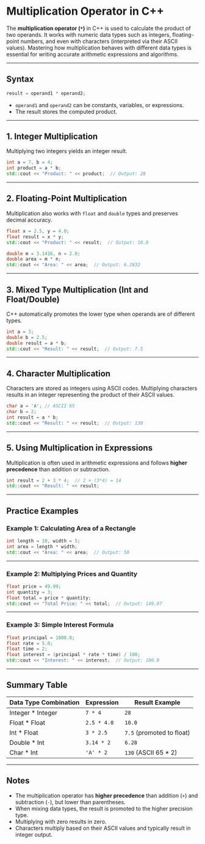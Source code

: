 # Multiplication Operator in C++

The **multiplication operator (`*`)** in C++ is used to calculate the product of two operands. It works with numeric data types such as integers, floating-point numbers, and even with characters (interpreted via their ASCII values). Mastering how multiplication behaves with different data types is essential for writing accurate arithmetic expressions and algorithms.

---

## Syntax

```cpp
result = operand1 * operand2;
```

- `operand1` and `operand2` can be constants, variables, or expressions.
- The result stores the computed product.

---

## 1. Integer Multiplication

Multiplying two integers yields an integer result.

```cpp filename="multiplication_integer.cpp" copy {6}
int a = 7, b = 4;
int product = a * b;
std::cout << "Product: " << product;  // Output: 28
```

---

## 2. Floating-Point Multiplication

Multiplication also works with `float` and `double` types and preserves decimal accuracy.

```cpp filename="multiplication_float.cpp" copy {6}
float x = 2.5, y = 4.0;
float result = x * y;
std::cout << "Product: " << result;  // Output: 10.0
```

```cpp filename="multiplication_double.cpp" copy {6}
double m = 3.1416, n = 2.0;
double area = m * n;
std::cout << "Area: " << area;  // Output: 6.2832
```

---

## 3. Mixed Type Multiplication (Int and Float/Double)

C++ automatically promotes the lower type when operands are of different types.

```cpp filename="multiplication_mixed.cpp" copy {6}
int a = 3;
double b = 2.5;
double result = a * b;
std::cout << "Result: " << result;  // Output: 7.5
```

---

## 4. Character Multiplication

Characters are stored as integers using ASCII codes. Multiplying characters results in an integer representing the product of their ASCII values.

```cpp filename="multiplication_char.cpp" copy {6}
char a = 'A'; // ASCII 65
char b = 2;
int result = a * b;
std::cout << "Result: " << result;  // Output: 130
```

---

## 5. Using Multiplication in Expressions

Multiplication is often used in arithmetic expressions and follows **higher precedence** than addition or subtraction.

```cpp filename="multiplication_expression.cpp" copy {6}
int result = 2 + 3 * 4;  // 2 + (3*4) = 14
std::cout << "Result: " << result;
```

---

## Practice Examples

### Example 1: Calculating Area of a Rectangle

```cpp filename="multiplication_practice1.cpp" copy {6}
int length = 10, width = 5;
int area = length * width;
std::cout << "Area: " << area;  // Output: 50
```

---

### Example 2: Multiplying Prices and Quantity

```cpp filename="multiplication_practice2.cpp" copy {6}
float price = 49.99;
int quantity = 3;
float total = price * quantity;
std::cout << "Total Price: " << total;  // Output: 149.97
```

---

### Example 3: Simple Interest Formula

```cpp filename="multiplication_practice3.cpp" copy {6}
float principal = 1000.0;
float rate = 5.0;
float time = 2;
float interest = (principal * rate * time) / 100;
std::cout << "Interest: " << interest;  // Output: 100.0
```

---

## Summary Table

| Data Type Combination | Expression  | Result Example            |
| --------------------- | ----------- | ------------------------- |
| Integer \* Integer    | `7 * 4`     | `28`                      |
| Float \* Float        | `2.5 * 4.0` | `10.0`                    |
| Int \* Float          | `3 * 2.5`   | `7.5` (promoted to float) |
| Double \* Int         | `3.14 * 2`  | `6.28`                    |
| Char \* Int           | `'A' * 2`   | `130` (ASCII 65 \* 2)     |

---

## Notes

- The multiplication operator has **higher precedence** than addition (`+`) and subtraction (`-`), but lower than parentheses.
- When mixing data types, the result is promoted to the higher precision type.
- Multiplying with zero results in zero.
- Characters multiply based on their ASCII values and typically result in integer output.
